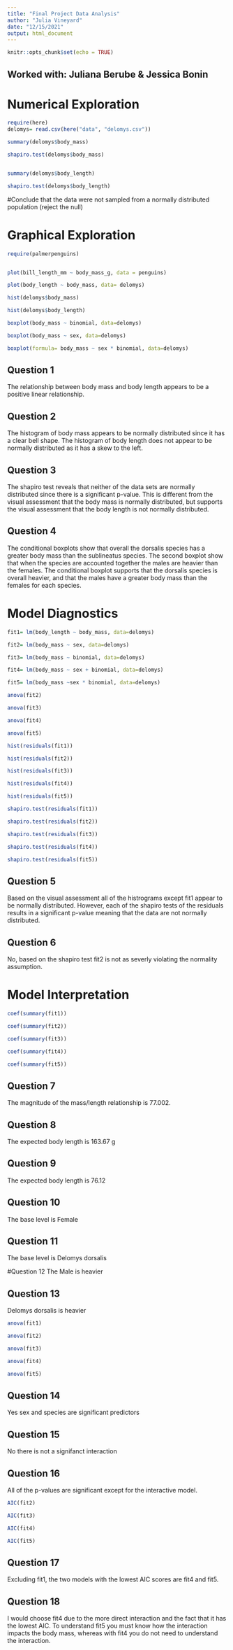 ```yaml
---
title: "Final Project Data Analysis"
author: "Julia Vineyard"
date: "12/15/2021"
output: html_document
---
```


```r
knitr::opts_chunk$set(echo = TRUE)
```

## Worked with: Juliana Berube & Jessica Bonin

# Numerical Exploration


```r
require(here)
delomys= read.csv(here("data", "delomys.csv"))

summary(delomys$body_mass)

shapiro.test(delomys$body_mass)


summary(delomys$body_length)

shapiro.test(delomys$body_length)
```


#Conclude that the data were not sampled from a normally distributed population (reject the null)

# Graphical Exploration

```r


require(palmerpenguins)


plot(bill_length_mm ~ body_mass_g, data = penguins)

```


```r
plot(body_length ~ body_mass, data= delomys)
```


```r
hist(delomys$body_mass)
```


```r
hist(delomys$body_length)
```

```r
boxplot(body_mass ~ binomial, data=delomys)
```

```r
boxplot(body_mass ~ sex, data=delomys)
```

```r
boxplot(formula= body_mass ~ sex * binomial, data=delomys)
```


## Question 1
  The relationship between body mass and body length appears to be a positive linear relationship. 

## Question 2
The histogram of body mass appears to be normally distributed since it has a clear bell shape. The histogram of body length does not appear to be normally distributed as it has a skew to the left. 

## Question 3
The shapiro test reveals that neither of the data sets are normally distributed since there is a significant p-value. This is different from the visual assessment that the body mass is normally distributed, but supports the visual assessment that the body length is not normally distributed.

## Question 4
The conditional boxplots show that overall the dorsalis species has a greater body mass than the sublineatus species. The second boxplot show that when the species are accounted together the males are heavier than the females. The conditional boxplot supports that the dorsalis species is overall heavier, and that the males have a greater body mass than the females for each species. 

# Model Diagnostics

```r
fit1= lm(body_length ~ body_mass, data=delomys)

fit2= lm(body_mass ~ sex, data=delomys)

fit3= lm(body_mass ~ binomial, data=delomys)

fit4= lm(body_mass ~ sex + binomial, data=delomys)

fit5= lm(body_mass ~sex * binomial, data=delomys)
```


```r
anova(fit2)

anova(fit3)

anova(fit4)

anova(fit5)
```


```r
hist(residuals(fit1))

hist(residuals(fit2))

hist(residuals(fit3))

hist(residuals(fit4))

hist(residuals(fit5))

```

```r
shapiro.test(residuals(fit1))

shapiro.test(residuals(fit2))

shapiro.test(residuals(fit3))

shapiro.test(residuals(fit4))

shapiro.test(residuals(fit5))

```

## Question 5
Based on the visual assessment all of the histrograms except fit1 appear to be normally distributed. However, each of the shapiro tests of the residuals results in a significant p-value meaning that the data are not normally distributed. 

## Question 6
No, based on the shapiro test fit2 is not as severly violating the normality assumption. 

# Model Interpretation

```r
coef(summary(fit1))

coef(summary(fit2))

coef(summary(fit3))

coef(summary(fit4))

coef(summary(fit5))
```

## Question 7
The magnitude of the mass/length relationship is 77.002.

## Question 8
The expected body length is 163.67 g

## Question 9
The expected body length is 76.12 

## Question 10
The base level is Female

## Question 11
The base level is Delomys dorsalis 

#Question 12
The Male is heavier

## Question 13
Delomys dorsalis is heavier


```r
anova(fit1)

anova(fit2)

anova(fit3)

anova(fit4)

anova(fit5)
```

## Question 14
Yes sex and species are significant predictors

## Question 15
No there is not a signifanct interaction

## Question 16
All of the p-values are significant except for the interactive model.

```r
AIC(fit2)

AIC(fit3)

AIC(fit4)

AIC(fit5)
```

## Question 17
Excluding fit1, the two models with the  lowest AIC scores are fit4 and fit5.

## Question 18
I would choose fit4 due to the more direct interaction and the fact that it has the lowest AIC. To understand fit5 you must know how the interaction impacts the body mass, whereas with fit4 you do not need to understand the interaction.

